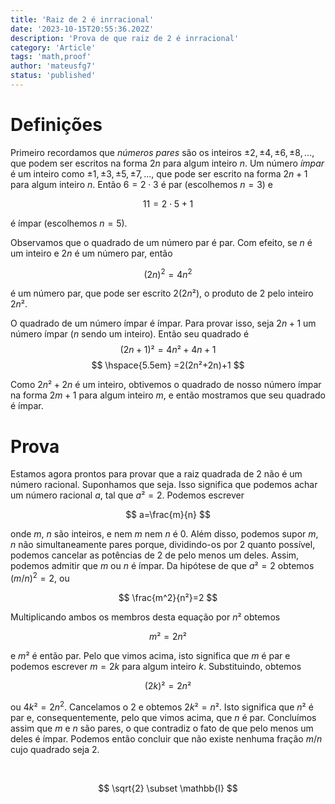 ```yaml
---
title: 'Raiz de 2 é inrracional'
date: '2023-10-15T20:55:36.202Z'
description: 'Prova de que raiz de 2 é inrracional'
category: 'Article'
tags: 'math,proof'
author: 'mateusfg7'
status: 'published'
---
```


# Definições

Primeiro recordamos que _números pares_ são os inteiros $\pm2, \pm4, \pm6, \pm8,...$, que podem ser escritos na forma $2n$ para algum inteiro $n$. Um número _ímpar_ é um inteiro como $\pm1, \pm3, \pm5, \pm7,...$, que pode ser escrito na forma $2n+1$ para algum inteiro $n$. Então $6=2\cdot3$ é par (escolhemos $n=3$) e

$$
11=2\cdot5+1
$$

é ímpar (escolhemos $n=5$).

Observamos que o quadrado de um número par é par. Com efeito, se $n$ é um inteiro e $2n$ é um número par, então

$$
(2n)^2=4n^2
$$

é um número par, que pode ser escrito $2(2n²)$, o produto de $2$ pelo inteiro $2n²$.

O quadrado de um número ímpar é ímpar. Para provar isso, seja $2n+1$ um número ímpar ($n$ sendo um inteiro). Então seu quadrado é
$$
(2n+1)²=4n²+4n+1
$$
$$
\hspace{5.5em} =2(2n²+2n)+1
$$

Como $2n²+2n$ é um inteiro, obtivemos o quadrado de nosso número ímpar na forma $2m+1$ para algum inteiro $m$, e então mostramos que seu quadrado é ímpar.

# Prova

Estamos agora prontos para provar que a raiz quadrada de 2 não é um número racional. Suponhamos que seja. Isso significa que podemos achar um número racional $a$, tal que $a²=2$. Podemos escrever

$$
a=\frac{m}{n}
$$

onde $m$, $n$ são inteiros, e nem $m$ nem $n$ é $0$. Além disso, podemos supor $m$, $n$ não simultaneamente pares porque, dividindo-os por $2$ quanto possível, podemos cancelar as potências de $2$ de pelo menos um deles. Assim, podemos admitir que $m$ ou $n$ é ímpar.
Da hipótese de que $a²=2$ obtemos $(m/n)^2=2$, ou

$$
\frac{m^2}{n²}=2
$$

Multiplicando ambos os membros desta equação por $n²$ obtemos

$$
m²=2n²
$$

e $m²$ é então par. Pelo que vimos acima, isto significa que $m$ é par e podemos escrever $m=2k$ para algum inteiro $k$. Substituindo, obtemos

$$
(2k)²=2n²
$$

ou $4k²=2n^2$. Cancelamos o $2$ e obtemos $2k²=n²$. Isto significa que $n²$ é par e, consequentemente, pelo que vimos acima, que $n$ é par. Concluímos assim que $m$ e $n$ são pares, o que contradiz o fato de que pelo menos um deles é ímpar. Podemos então concluir que não existe nenhuma fração $m/n$ cujo quadrado seja $2$.

<br />


$$
\sqrt{2} \subset \mathbb{I}
$$
